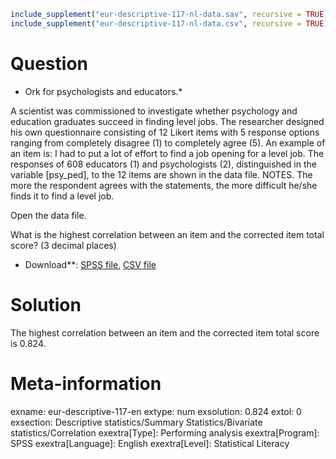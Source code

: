 ```r
include_supplement("eur-descriptive-117-nl-data.sav", recursive = TRUE)
include_supplement("eur-descriptive-117-nl-data.csv", recursive = TRUE)
```

Question
========
* Ork for psychologists and educators.*

A scientist was commissioned to investigate whether psychology and education graduates succeed in finding level jobs. The researcher designed his own questionnaire consisting of 12 Likert items with 5 response options ranging from completely disagree (1) to completely agree (5). An example of an item is: I had to put a lot of effort to find a job opening for a level job. The responses of 608 educators (1) and psychologists (2), distinguished in the variable [psy_ped], to the 12 items are shown in the data file. NOTES. The more the respondent agrees with the statements, the more difficult he/she finds it to find a level job.

Open the data file.

What is the highest correlation between an item and the corrected item total score? (3 decimal places)

* Download**: [SPSS file](eur-descriptive-117-nl-data.sav), [CSV file](eur-descriptive-117-nl-data.csv)


Solution
========
The highest correlation between an item and the corrected item total score is 0.824.

Meta-information
================
exname: eur-descriptive-117-en
extype: num
exsolution: 0.824
extol: 0
exsection: Descriptive statistics/Summary Statistics/Bivariate statistics/Correlation
exextra[Type]: Performing analysis
exextra[Program]: SPSS
exextra[Language]: English
exextra[Level]: Statistical Literacy
